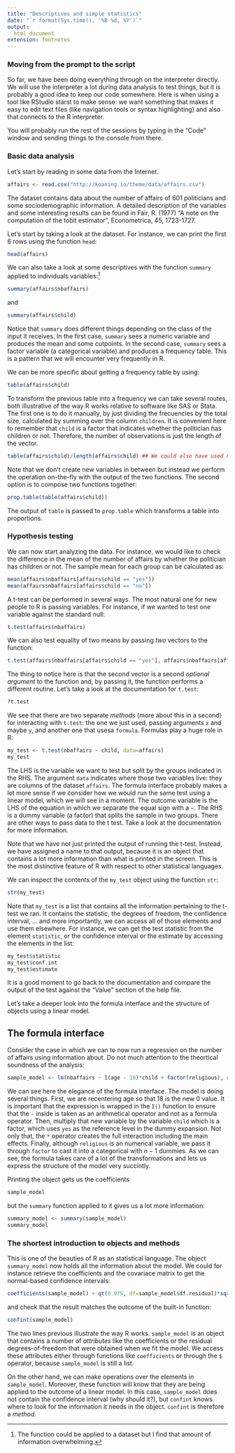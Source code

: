 ```yaml
--- 
title: "Descriptives and simple statistics"
date: "`r format(Sys.time(), '%B %d, %Y')`"
output: 
  html_document
extension: footnotes
---
```


### Moving from the prompt to the script

So far, we have been doing everything through on the interpreter directly. We
will use the interpreter a lot during data analysis to test things, but it is
probably a good idea to keep our code somewhere. Here is when using a tool like
RStudio starst to make sense: we want something that makes it easy to
edit text files (like navigation tools or syntax highlighting) and also that
connects to the R interpreter. 

You will probably run the rest of the sessions by typing in the "Code" window and sending things to the console from there.

### Basic data analysis

Let's start by reading in some data from the Internet. 

```r
affairs <- read.csv("http://koaning.io/theme/data/affairs.csv")
```

The dataset contains data about the number of affairs of 601 politicians and some sociodemographic information. A detailed description of the variables and some interesting results can be found in Fair, R. (1977) "A note on the computation of the tobit estimator", Econometrica, 45, 1723-1727. 

Let's start by taking a look at the dataset. For instance, we can print the first 6 rows using the function `head`:

```r
head(affairs)
```

We can also take a look at some descriptives with the function `summary` applied to individuals variables:[^1]

[^1]: The function could be applied to a dataset but I find that amount of information overwhelming.

```r
summary(affairs$nbaffairs)
```

and

```r
summary(affairs$child)
```

Notice that `summary` does different things depending on the class of the input it receives. In the first case, `summary` sees a numeric variable and produces the mean and some cutpoints. In the second case, `summary` sees a factor variable (a categorical variable) and produces a frequency table. This is a pattern that we will encounter very frequently in R.

We can be more specific about getting a frequency table by using:

```r
table(affairs$child)
```

To transform the previous table into a frequency we can take several routes, both illustrative of the way R works relative to software like SAS or Stata. The first one is to do it manually, by just dividing the frecuencies by the total size, calculated by summing over the column `children`. It is convenient here to remember that `child` is a factor that indicates whether the politician has children or not. Therefore, the number of observations is just the length of the vector.

```r
table(affairs$child)/length(affairs$child) ## We could also have used nrow(affairs)
```

Note that we don't create new variables in between but instead we perform the operation on-the-fly with the output of the two functions. The second option is to compose two functions together:

```r
prop.table(table(affairs$child))
```

The output of `table` is passed to `prop.table` which transforms a table into proportions.

### Hypothesis testing

We can now start analyzing the data. For instance, we would like to check the difference in the mean of the number of affairs by whether the politician has children or not. The sample mean for each group can be calculated as:

```r
mean(affairs$nbaffairs[affairs$child == "yes"])
mean(affairs$nbaffairs[affairs$child == "no"])
```

A t-test can be performed in several ways. The most natural one for new people to R is passing variables. For instance, if we wanted to test one variable against the standard null:

```r
t.test(affairs$nbaffairs)
```

We can also test equality of two means by passing _two_ vectors to the function:
```r
t.test(affairs$nbaffairs[affairs$child == "yes"], affairs$nbaffairs[affairs$child == "no"])
```

The thing to notice here is that the second vector is a second _optional argument_ to the function and, by passing it, the function performs a different routine. Let's take a look at the documentation for `t.test`:

```r
?t.test
```

We see that there are two separate _methods_ (more about this in a second) for interacting with `t.test`: the one we just used, passing arguments `x` and maybe `y`, and another one that usesa `formula`. Formulas play a huge role in R:

```r
my_test <- t.test(nbaffairs ~ child, data=affairs)
my_test
```

The LHS is the variable we want to test but split by the groups indicated in the RHS. The argument `data` indicates where those two variables live: they are columns of the dataset `affairs`. The formula interface probably makes a lot more sense if we consider how we would run the same test using a linear model, which we will see in a moment. The outcome variable is the LHS of the equation in which we separate the equal sign with a `~`. The RHS is a dummy variable (a factor) that splits the sample in two groups. There are other ways to pass data to the t test. Take a look at the documentation for more information.

Note that we have not just printed the output of running the t-test. Instead, we have assigned a name to that output, because it is an object that contains a lot more information than what is printed in the screen. This is the most distinctive feature of R with respect to other statistical languages. 

We can inspect the contents of the `my_test` object using the function `str`:

```r
str(my_test)
```

Note that `my_test` is a list that contains all the information pertaining to the t-test we ran. It contains the statistic, the degrees of freedom, the confidence interval, ... and more importantly, we can access all of those elements and use them elsewhere. For instance, we can get the test statistic from the element `statistic`, or the confidence interval or the estimate by accessing the elements in the list:

```r
my_test$statistic
my_test$conf.int
my_test$estimate
```

It is a good moment to go back to the documentation and compare the output of the test against the "Value" section of the help file.

Let's take a deeper look into the formula interface and the structure of objects using a linear model.

## The formula interface 

Consider the case in which we can to now run a regression on the number of affairs using information about. Do not much attention to the theortical soundness of the analysis:

```r
sample_model <- lm(nbaffairs ~ I(age - 18)*child + factor(religious), data=affairs)
```

We can see here the elegance of the formula interface. The model is doing several things. First, we are recentering age so that 18 is the new 0 value. It is important that the expression is wrapped in the `I()` function to ensure that the `-` inside is taken as an arithmetical operator and not as a formula operator. Then,  multiply that new variable by the variable `child` which is a factor, which uses `yes` as the reference level in the dummy expansion. Not only that, the `*` operator creates the full interaction including the main effects. Finally, although `religious` is an numerical variable, we pass it through `factor` to cast it into a categorical with $n - 1$ dummies. As we can see, the formula takes care of a lot of the transformations and lets us express the structure of the model very succintly. 

Printing the object gets us the coefficients
```r
sample_model
```

but the `summary` function applied to it gives us a lot more information:
```r
summary_model <- summary(sample_model)
summary_model
```

### The shortest introduction to objects and methods

This is one of the beauties of R as an statistical language. The object `summary_model` now holds all the information about the model. We could for instance retrieve the coefficients and the covariace matrix to get the normal-based confidence intervals:

```r
coefficients(sample_model) + qt(0.975, df=sample_model$df.residual)*sqrt(diag(vcov(sample_model)))
```

and check that the result matches the outcome of the built-in function:
```r
confint(sample_model)
```

The two lines previous illustrate the way R works. `sample_model` is an object that contains a number of _attributes_ like the coefficients or the residual degrees-of-freedom that were obtained when we fit the model. We access these attributes either through functions like `coefficients` or through the `$` operator, because `sample_model` is still a list. 

On the other hand, we can make operations over the elements in `sample_model`. Moreover, these function will know that they are being applied to the outcome of a linear model. In this case, `sample_model` does not contain the confidence interval (why should it?), but `confint` knows where to look for the information it needs in the object. `confint` is therefore a _method_.
